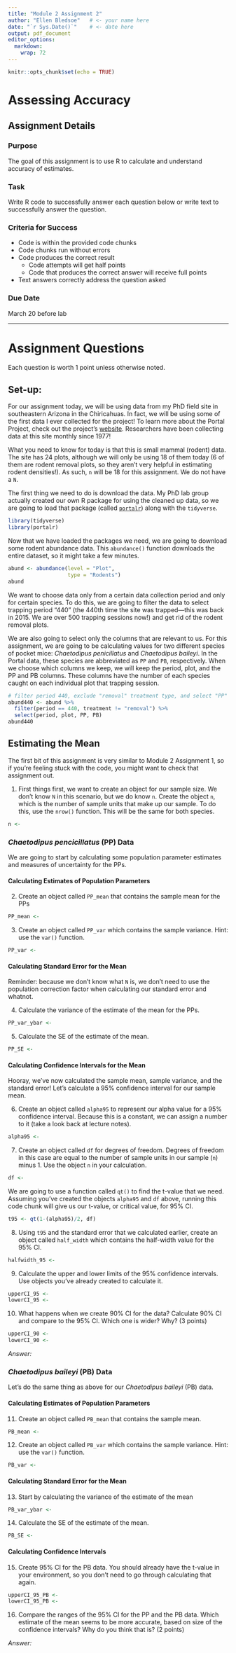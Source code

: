 ```yaml
---
title: "Module 2 Assignment 2"
author: "Ellen Bledsoe"   # <- your name here
date: "`r Sys.Date()`"    # <- date here
output: pdf_document
editor_options: 
  markdown: 
    wrap: 72
---
```


```r
knitr::opts_chunk$set(echo = TRUE)
```

# Assessing Accuracy

## Assignment Details

### Purpose

The goal of this assignment is to use R to calculate and understand
accuracy of estimates.

### Task

Write R code to successfully answer each question below or write text to
successfully answer the question.

### Criteria for Success

-   Code is within the provided code chunks
-   Code chunks run without errors
-   Code produces the correct result
    -   Code attempts will get half points
    -   Code that produces the correct answer will receive full points
-   Text answers correctly address the question asked

### Due Date

March 20 before lab

------------------------------------------------------------------------

# Assignment Questions

Each question is worth 1 point unless otherwise noted.

## Set-up:

For our assignment today, we will be using data from my PhD field site
in southeastern Arizona in the Chiricahuas. In fact, we will be using
some of the first data I ever collected for the project! To learn more
about the Portal Project, check out the project's
[website](https://portal.weecology.org/). Researchers have been
collecting data at this site monthly since 1977!

What you need to know for today is that this is small mammal (rodent)
data. The site has 24 plots, although we will only be using 18 of them
today (6 of them are rodent removal plots, so they aren't very helpful
in estimating rodent densities!). As such, `n` will be 18 for this
assignment. We do not have a `N`.

The first thing we need to do is download the data. My PhD lab group
actually created our own R package for using the cleaned up data, so we
are going to load that package (called
[`portalr`](https://weecology.github.io/portalr/)) along with the
`tidyverse`.

```r
library(tidyverse)
library(portalr)
```

Now that we have loaded the packages we need, we are going to download
some rodent abundance data. This `abundance()` function downloads the
entire dataset, so it might take a few minutes.

```r
abund <- abundance(level = "Plot",
                   type = "Rodents")
abund
```

We want to choose data only from a certain data collection period and
only for certain species. To do this, we are going to filter the data to
select trapping period "440" (the 440th time the site was trapped---this
was back in 2015. We are over 500 trapping sessions now!) and get rid of
the rodent removal plots.

We are also going to select only the columns that are relevant to us.
For this assignment, we are going to be calculating values for two
different species of pocket mice: *Chaetodipus penicillatus* and
*Chaetodipus baileyi*. In the Portal data, these species are abbreviated
as `PP` and `PB`, respectively. When we choose which columns we keep, we
will keep the period, plot, and the PP and PB columns. These columns
have the number of each species caught on each individual plot that
trapping session.

```r
# filter period 440, exclude "removal" treatment type, and select "PP" and "PB" column
abund440 <- abund %>% 
  filter(period == 440, treatment != "removal") %>% 
  select(period, plot, PP, PB)
abund440
```

## Estimating the Mean

The first bit of this assignment is very similar to Module 2 Assignment
1, so if you're feeling stuck with the code, you might want to check
that assignment out.

1.  First things first, we want to create an object for our sample size.
    We don't know `N` in this scenario, but we do know `n`. Create the
    object `n`, which is the number of sample units that make up our
    sample. To do this, use the `nrow()` function. This will be the same
    for both species.

```r
n <- 
```

### *Chaetodipus pencicillatus* (PP) Data

We are going to start by calculating some population parameter estimates
and measures of uncertainty for the PPs.

#### Calculating Estimates of Population Parameters

2.  Create an object called `PP_mean` that contains the sample mean for
    the PPs

```r
PP_mean <- 
```

3.  Create an object called `PP_var` which contains the sample variance.
    Hint: use the `var()` function.

```r
PP_var <- 
```

#### Calculating Standard Error for the Mean

Reminder: because we don't know what `N` is, we don't need to use the
population correction factor when calculating our standard error and
whatnot.

4.  Calculate the variance of the estimate of the mean for the PPs.

```r
PP_var_ybar <- 
```

5.  Calculate the SE of the estimate of the mean.

```r
PP_SE <- 
```

#### Calculating Confidence Intervals for the Mean

Hooray, we've now calculated the sample mean, sample variance, and the
standard error! Let's calculate a 95% confidence interval for our sample
mean.

6.  Create an object called `alpha95` to represent our alpha value for a
    95% confidence interval. Because this is a constant, we can assign a
    number to it (take a look back at lecture notes).

```r
alpha95 <- 
```

7.  Create an object called `df` for degrees of freedom. Degrees of
    freedom in this case are equal to the number of sample units in our
    sample (`n`) minus 1. Use the object `n` in your calculation.

```r
df <- 
```

We are going to use a function called `qt()` to find the t-value that we
need. Assuming you've created the objects `alpha95` and `df` above,
running this code chunk will give us our t-value, or critical value, for
95% CI.

```r
t95 <- qt(1-(alpha95)/2, df)
```

8.  Using `t95` and the standard error that we calculated earlier,
    create an object called `half_width` which contains the half-width
    value for the 95% CI.

```r
halfwidth_95 <- 
```

9.  Calculate the upper and lower limits of the 95% confidence
    intervals. Use objects you've already created to calculate it.

```r
upperCI_95 <- 
lowerCI_95 <- 
```

10. What happens when we create 90% CI for the data? Calculate 90% CI
    and compare to the 95% CI. Which one is wider? Why? (3 points)

```r

upperCI_90 <- 
lowerCI_90 <- 
```

*Answer:*

### *Chaetodipus baileyi* (PB) Data

Let's do the same thing as above for our *Chaetodipus baileyi* (PB)
data.

#### Calculating Estimates of Population Parameters

11. Create an object called `PB_mean` that contains the sample mean.

```r
PB_mean <- 
```

12. Create an object called `PB_var` which contains the sample variance.
    Hint: use the `var()` function.

```r
PB_var <- 
```

#### Calculating Standard Error for the Mean

13. Start by calculating the variance of the estimate of the mean

```r
PB_var_ybar <- 
```

14. Calculate the SE of the estimate of the mean.

```r
PB_SE <- 
```

#### Calculating Confidence Intervals

15. Create 95% CI for the PB data. You should already have the t-value
    in your environment, so you don't need to go through calculating
    that again.

```r

upperCI_95_PB <- 
lowerCI_95_PB <- 
```

16. Compare the ranges of the 95% CI for the PP and the PB data. Which
    estimate of the mean seems to be more accurate, based on size of the
    confidence intervals? Why do you think that is? (2 points)

*Answer:*
